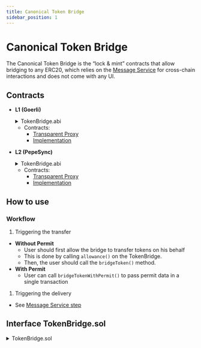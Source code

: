 ```yaml
---
title: Canonical Token Bridge
sidebar_position: 1
---
```



# Canonical Token Bridge

The Canonical Token Bridge is the “lock & mint” contracts that allow bridging to any ERC20, which relies on the [Message Service](./message-service.mdx) for cross-chain interactions and does not come with any UI.

## Contracts

- **L1 (Goerli)**

  <details>
    <summary>TokenBridge.abi</summary>
    <CodeBlock language="json">{TokenBridgeL1}</CodeBlock>
  </details>

  - Contracts:
    - [Transparent Proxy](https://goerli.etherscan.io/address/0xaA012D038E6440535Ec66eDf2DA592F4F8398133)
    - [Implementation](https://goerli.etherscan.io/address/0x03c73b65d5c2e135df0e42331f41fbe1590f6486#code)

- **L2 (PepeSync)**

  <details>
    <summary>TokenBridge.abi</summary>
    <CodeBlock language="json">{TokenBridgeL2}</CodeBlock>
  </details>

  - Contracts:
    - [Transparent Proxy](https://goerli.lineascan.build/address/0xB191E3d98074f92584E5205B99c3F17fB2068927)
    - [Implementation](https://goerli.lineascan.build/address/0xe24199fba294c90e4DACF3cAA1C5F8eeB726E85a)

## How to use

### Workflow

1. Triggering the transfer

- **Without Permit**
  - User should first allow the bridge to transfer tokens on his behalf
  - This is done by calling `allowance()` on the TokenBridge.
  - Then, the user should call the `bridgeToken()` method.
- **With Permit**
  - User can call `bridgeTokenWithPermit()` to pass permit data in a single transaction

1. Triggering the delivery

- See [Message Service step](./message-service.mdx#workflow)

## Interface TokenBridge.sol

<details>
  <summary>TokenBridge.sol</summary>
  <CodeBlock language="solidity">{TokenBridge}</CodeBlock>
</details>
